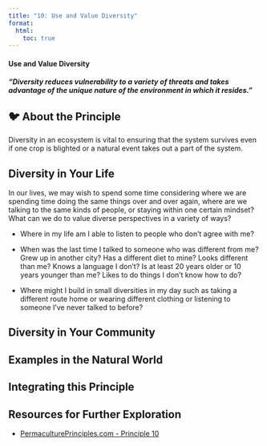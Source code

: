 ```yaml
---
title: "10: Use and Value Diversity"
format:
  html:
    toc: true
---
```


#### Use and Value Diversity

#### *"Diversity reduces vulnerability to a variety of threats and takes advantage of the unique nature of the environment in which it resides."*

## 🐦 About the Principle

Diversity in an ecosystem is vital to ensuring that the system survives even if one crop is blighted or a natural event takes out a part of the system. 

## Diversity in Your Life

In our lives, we may wish to spend some time considering where we are spending time doing the same things over and over again, where are we talking to the same kinds of people, or staying within one certain mindset? What can we do to value diverse perspectives in a variety of ways?

-   Where in my life am I able to listen to people who don’t agree with me?

-   When was the last time I talked to someone who was different from me? Grew up in another city? Has a different diet to mine? Looks different than me? Knows a language I don’t? Is at least 20 years older or 10 years younger than me? Likes to do things I don’t know how to do?

-   Where might I build in small diversities in my day such as taking a different route home or wearing different clothing or listening to someone I’ve never talked to before?

## 

## Diversity in Your Community

## Examples in the Natural World

## Integrating this Principle

## Resources for Further Exploration

-   [PermaculturePrinciples.com - Principle 10](https://permacultureprinciples.com/permaculture-principles/_10/)
